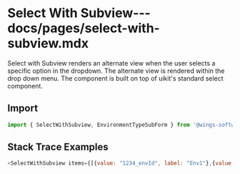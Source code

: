 # Select With Subview--- docs/pages/select-with-subview.mdx


Select with Subview renders an alternate view when the user selects a specific option in the dropdown. The alternate view is rendered within the drop down menu.
The component is built on top of uikit's standard select component.

## Import

```js
import { SelectWithSubview, EnvironmentTypeSubForm } from '@wings-software/uikit'
```

## Stack Trace Examples

```js live=true
<SelectWithSubview items={[{value: "1234_envId", label: "Env1"},{value: "5678_envId", label: "Env2"}]} changeViewButtonLabel="+ Environment" subview={<EnvironmentTypeSubForm onSubmit={(values)=>console.log(values)}/>} />
```